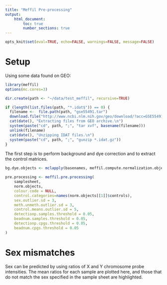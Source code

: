 ```yaml
---
title: "Meffil Pre-processing"
output: 
	html_document:
		toc: true
		number_sections: true
---
```


```r

opts_knit$set(eval=TRUE, echo=FALSE, warnings=FALSE, message=FALSE)

```

# Setup

Using some data found on GEO:

```r

library(meffil)
options(mc.cores=3)

dir.create(path <- "~/data/test_meffil", recursive=TRUE)

if (length(list.files(path, "*.idat$")) == 0) {
  filename <-  file.path(path, "gse55491.tar")
  download.file("http://www.ncbi.nlm.nih.gov/geo/download/?acc=GSE55491&format=file", filename)
  cat(date(), "Extracting files from GEO archive.\n")
  system(paste("cd", path, ";", "tar xvf", basename(filename)))
  unlink(filename)
  cat(date(), "Unzipping IDAT files.\n")
  system(paste("cd", path, ";", "gunzip *.idat.gz"))
}

```

The first step is to perform background and dye correction and to extract the control matrices. 

```r


bg.dye.objects <- mclapply(basenames, meffil.compute.normalization.object, detection.threshold = 0.05)

```






```r

pre.processing <- meffil.pre.processing(
	samplesheet, 
	norm.objects, 
	colour.code = NULL, 
	control.categories=names(norm.objects[[1]]$controls), 
	sex.outlier.sd = 3, 
	meth.unmeth.outlier.sd = 3, 
	control.means.outlier.sd = 5, 
	detectionp.samples.threshold = 0.05, 
	beadnum.samples.threshold = 0.05, 
	detectionp.cpgs.threshold = 0.05, 
	beadnum.cpgs.threshold = 0.05
)

```


# Sex mismatches

Sex can be predicted by using ratios of X and Y chromosome probe intensities. The mean ratios for each sample are plotted here, and those that do not match the sex specified in the sample sheet are highlighted.

```r
	


```
















